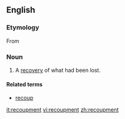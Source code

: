 == English ==

=== Etymology ===
From {{suffix|recoup|ment}}

=== Noun ===
{{en-noun}}

# A [[recovery|recovery]] of what had been lost.

====Related terms====
*[[recoup]]

[[it:recoupment]]
[[vi:recoupment]]
[[zh:recoupment]]
